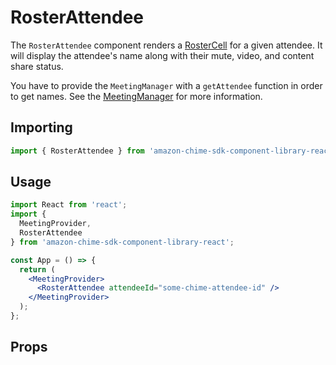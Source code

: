 
<Meta title="SDK Components/RosterAttendee" />

# RosterAttendee

The `RosterAttendee` component renders a [RosterCell](?path=/docs/ui-components-roster--roster-cell) for a given attendee. It will display the attendee's name along with their mute, video, and content share status.

You have to provide the `MeetingManager` with a `getAttendee` function in order to get names. See the [MeetingManager](?path=/docs/sdk-providers-meetingmanager--page) for more information.

## Importing

```javascript
import { RosterAttendee } from 'amazon-chime-sdk-component-library-react';
```

## Usage

```jsx
import React from 'react';
import {
  MeetingProvider,
  RosterAttendee
} from 'amazon-chime-sdk-component-library-react';

const App = () => {
  return (
    <MeetingProvider>
      <RosterAttendee attendeeId="some-chime-attendee-id" />
    </MeetingProvider>
  );
};
```

## Props

<Props of={RosterAttendee} />
